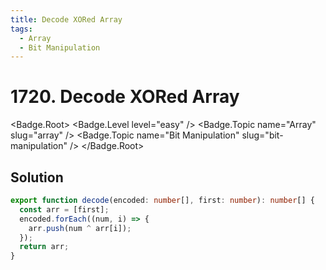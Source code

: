 ```yaml
---
title: Decode XORed Array
tags:
  - Array
  - Bit Manipulation
---
```


# 1720. Decode XORed Array

<Badge.Root>
  <Badge.Level level="easy" />
  <Badge.Topic name="Array" slug="array" />
  <Badge.Topic name="Bit Manipulation" slug="bit-manipulation" />
</Badge.Root>

## Solution

```typescript filename="solution.ts" copy
export function decode(encoded: number[], first: number): number[] {
  const arr = [first];
  encoded.forEach((num, i) => {
    arr.push(num ^ arr[i]);
  });
  return arr;
}
```

<ProblemLink
  codingSite="leetcode"
  href="https://leetcode.com/problems/decode-xored-array"
  title="Decode XORed Array"
/>
